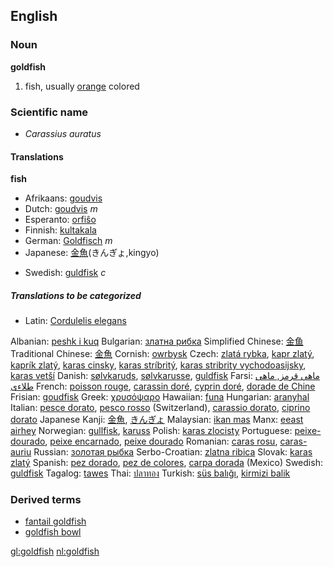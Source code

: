{{wikipedia}}
==English==

===Noun===
'''goldfish'''
# fish, usually [[orange]] colored

===Scientific name===
*''Carassius auratus''

====Translations====
'''fish'''
{{top}}
*Afrikaans: [[goudvis]]
*Dutch: [[goudvis]] ''m''
*Esperanto: [[orfiŝo]]
*Finnish: [[kultakala]]
*German: [[Goldfisch]] ''m''
*Japanese: [[金魚]](きんぎょ,kingyo)
{{mid}}
*Swedish: [[guldfisk]] ''c''
{{bottom}}

=====Translations to be categorized=====
{{checktrans}}
*Latin: [[Cordulelis elegans]]
 
Albanian: [[peshk i kuq]]
Bulgarian: [[златна рибка]]
Simplified Chinese: [[金鱼]]
Traditional Chinese: [[金魚]]
Cornish: [[owrbysk]]
Czech: [[zlatá rybka]], [[kapr zlatý]], [[kaprík zlatý]], [[karas cinsky]], [[karas stríbritý]], [[karas stribrity vychodoasijsky]], [[karas vetší]]
Danish: [[sølvkaruds]], [[sølvkarusse]], [[guldfisk]]
Farsi: [[ماهی قرمز, ماهی طلاءی]]
French: [[poisson rouge]], [[carassin doré]], [[cyprin doré]], [[dorade de Chine]]
Frisian: [[goudfisk]]
Greek: [[χρυσόψαρο]]
Hawaiian: [[funa]]
Hungarian: [[aranyhal]]
Italian: [[pesce dorato]], [[pesco rosso]] (Switzerland), [[carassio dorato]], [[ciprino dorato]]
Japanese Kanji: [[金魚]], [[きんぎょ]] 	 	 
Malaysian: [[ikan mas]]
Manx: [[eeast airhey]]
Norwegian: [[gullfisk]], [[karuss]]
Polish: [[karas zlocisty]]
Portuguese: [[peixe-dourado]], [[peixe encarnado]], [[peixe dourado]] 	 	 
Romanian: [[caras rosu]], [[caras-auriu]]
Russian: [[золотая рыбка]]
Serbo-Croatian: [[zlatna ribica]] 	 	 
Slovak: [[karas zlatý]]
Spanish: [[pez dorado]], [[pez de colores]], [[carpa dorada]] (Mexico)
Swedish: [[guldfisk]] 	 	 
Tagalog: [[tawes]]
Thai: [[ปลาทอง]]	 	 
Turkish: [[süs balığı]], [[kirmizi balik]]

===Derived terms===
*[[fantail goldfish]]
*[[goldfish bowl]]

[[gl:goldfish]]
[[nl:goldfish]]